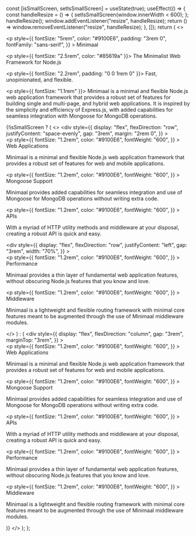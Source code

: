  const [isSmallScreen, setIsSmallScreen] = useState(true);
  useEffect(() => {
    const handleResize = () => {
      setIsSmallScreen(window.innerWidth < 600);
    };
    handleResize();
    window.addEventListener("resize", handleResize);
    return () => window.removeEventListener("resize", handleResize);
  }, []);
  return (
    <>
      <div>
        <p
          style={{
            fontSize: "5rem",
            color: "#9100E6",
            padding: "3rem 0",
            fontFamily: "sans-serif",
          }}
        >
          Minimaal
        </p>
      </div>
      <div>
        <p style={{ fontSize: "2.5rem", color: "#85619a" }}>
          The Minimalist Web Framework for Node.js
        </p>
        <p style={{ fontSize: "2.2rem", padding: "0 0 1rem 0" }}>
          Fast, unopinionated, and flexible.
        </p>
      </div>
      <div>
        <p style={{ fontSize: "1.1rem" }}>
          Minimaal is a minimal and flexible Node.js web application framework
          that provides a robust set of features for building single and
          multi-page, and hybrid web applications. It is inspired by the
          simplicity and efficiency of Express.js, with added capabilities for
          seamless integration with Mongoose for MongoDB operations.
        </p>
      </div>
      {!isSmallScreen ? (
        <>
          <div
            style={{
              display: "flex",
              flexDirection: "row",
              justifyContent: "space-evenly",
              gap: "3rem",
              margin: "2rem 0",
            }}
          >
            <div>
              <p
                style={{
                  fontSize: "1.2rem",
                  color: "#9100E6",
                  fontWeight: "600",
                }}
              >
                Web Applications
              </p>
              <p>
                Minimaal is a minimal and flexible Node.js web application
                framework that provides a robust set of features for web and
                mobile applications.
              </p>
            </div>
            <div>
              <p
                style={{
                  fontSize: "1.2rem",
                  color: "#9100E6",
                  fontWeight: "600",
                }}
              >
                Mongoose Support
              </p>
              <p>
                Minimaal provides added capabilities for seamless integration
                and use of Mongoose for MongoDB operations without writing extra
                code.
              </p>
            </div>
            <div>
              <p
                style={{
                  fontSize: "1.2rem",
                  color: "#9100E6",
                  fontWeight: "600",
                }}
              >
                APIs
              </p>
              <p>
                With a myriad of HTTP utility methods and middleware at your
                disposal, creating a robust API is quick and easy.
              </p>
            </div>
          </div>
          <div
            style={{
              display: "flex",
              flexDirection: "row",
              justifyContent: "left",
              gap: "3rem",
              width: "70%",
            }}
          >
            <div>
              <p
                style={{
                  fontSize: "1.2rem",
                  color: "#9100E6",
                  fontWeight: "600",
                }}
              >
                Performance
              </p>
              <p>
                Minimaal provides a thin layer of fundamental web application
                features, without obscuring Node.js features that you know and
                love.
              </p>
            </div>
            <div>
              <p
                style={{
                  fontSize: "1.2rem",
                  color: "#9100E6",
                  fontWeight: "600",
                }}
              >
                Middleware
              </p>
              <p>
                Minimaal is a lightweight and flexible routing framework with
                minimal core features meant to be augmented through the use of
                Minimaal middleware modules.
              </p>
            </div>
          </div>
        </>
      ) : (
        <div
          style={{
            display: "flex",
            flexDirection: "column",
            gap: "3rem",
            marginTop: "3rem",
          }}
        >
          <div>
            <p
              style={{
                fontSize: "1.2rem",
                color: "#9100E6",
                fontWeight: "600",
              }}
            >
              Web Applications
            </p>
            <p>
              Minimaal is a minimal and flexible Node.js web application
              framework that provides a robust set of features for web and
              mobile applications.
            </p>
          </div>
          <div>
            <p
              style={{
                fontSize: "1.2rem",
                color: "#9100E6",
                fontWeight: "600",
              }}
            >
              Mongoose Support
            </p>
            <p>
              Minimaal provides added capabilities for seamless integration and
              use of Mongoose for MongoDB operations without writing extra code.
            </p>
          </div>
          <div>
            <p
              style={{
                fontSize: "1.2rem",
                color: "#9100E6",
                fontWeight: "600",
              }}
            >
              APIs
            </p>
            <p>
              With a myriad of HTTP utility methods and middleware at your
              disposal, creating a robust API is quick and easy.
            </p>
          </div>
          <div>
            <p
              style={{
                fontSize: "1.2rem",
                color: "#9100E6",
                fontWeight: "600",
              }}
            >
              Performance
            </p>
            <p>
              Minimaal provides a thin layer of fundamental web application
              features, without obscuring Node.js features that you know and
              love.
            </p>
          </div>
          <div>
            <p
              style={{
                fontSize: "1.2rem",
                color: "#9100E6",
                fontWeight: "600",
              }}
            >
              Middleware
            </p>
            <p>
              Minimaal is a lightweight and flexible routing framework with
              minimal core features meant to be augmented through the use of
              Minimaal middleware modules.
            </p>
          </div>
        </div>
      )}
    </>
  );
};

<Hero />

